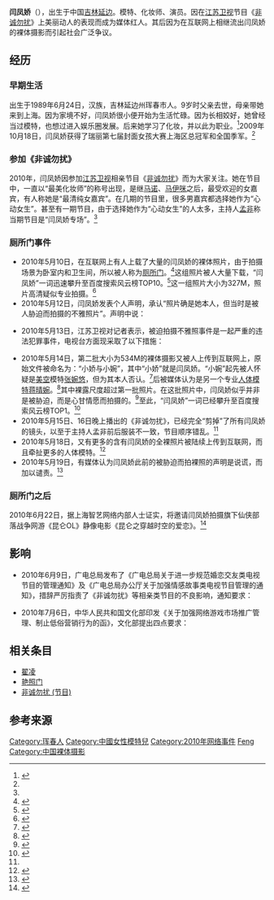 {{noteTA
|G1=IT
}}
{{藝人<!-- 警告：维基不是粉丝网站，内容请谨慎编辑 -->
| 姓名 = 闫凤娇
| 類型 = 女藝人
| 圖片 = 
| 圖片簡介 =
| 圖片尺寸 =
| 原名 = 闫凤姣
| 英文名 = 
| 綽號 =
| 國籍 = {{PRC}}
| 出生日期 = {{Birth_date_and_age|1989|6|24}}
| 出生地點 = {{CHN-1949}}[[吉林省|吉林省]][[延边朝鮮族自治區|延边朝鮮族自治區]]
| 逝世日期 =
| 逝世地點 = 
| 語言 = 
| 教育程度 = 
| 配偶 = 
| 音樂類型 = 
| 職業 = 模特，化妆师，演员
| 活躍年代 = 2009年至今
| 唱片公司 =
| 經紀公司 = 
| 相關團體 =
| 網站 =
}}
'''闫凤娇'''（{{bd|1989年|6月24日|catIdx=Y闫}}），出生于中国[[吉林省|吉林]][[延边|延边]]。模特、化妆师、演员。因在[[江苏卫视|江苏卫视]]节目《[[非诚勿扰_(节目)|非诚勿扰]]》上美丽动人的表现而成为媒体红人。其后因为在互联网上相继流出闫凤娇的裸体摄影而引起社会广泛争议。

==经历==
===早期生活===
出生于1989年6月24日，汉族，吉林延边州珲春市人。9岁时父亲去世，母亲带她来到上海。因为家境不好，闫凤娇很小便开始为生活忙碌。因为长相姣好，她曾经当过模特，也想过进入娱乐圈发展。后来她学习了化妆，并以此为职业。<ref name="aa">{{cite news| language =| author =| coauthors =| url =http://www.zynews.com/news/2010-05/24/content_718271_2.htm| title =闫凤娇最完整资料简价| work =| publisher =郑州日报社和中原网| pages =| date =| accessdate =}}{{dead link|date=2018年1月 |bot=InternetArchiveBot |fix-attempted=yes }}</ref>2009年10月18日，闫凤娇获得了瑞丽第七届封面女孩大赛上海区总冠军和全国季军。<ref name="aa" />

===参加《非诚勿扰》===
2010年，闫凤娇因参加[[江苏卫视|江苏卫视]]相亲节目《[[非诚勿扰_(节目)|非诚勿扰]]》而为大家关注。她在节目中，一直以“最美化妆师”的称号出现，是继[[马诺|马诺]]、[[马伊咪|马伊咪]]之后，最受欢迎的女嘉宾，有人称她是“最清纯女嘉宾”。在几期的节目里，很多男嘉宾都选择她作为“心动女生”。甚至有一期节目，由于选择她作为“心动女生”的人太多，主持人[[孟非|孟非]]称当期节目是“闫凤娇专场”。<ref name="aa" />

===厕所门事件===
*2010年5月10日，在互联网上有人上载了大量的闫凤娇的裸体照片，由于拍摄场景为卧室内和卫生间，所以被人称为[[厕所门|厕所门]]。<ref name="bb">{{cite news| language =| author =| coauthors =| url =http://say.cqnews.net/wy/201005/t20100513_4329088.htm| title =《非诚勿扰》闫凤姣曝厕所门不雅照只因被胁迫？| work =扬子晚报| publisher =| pages =| date =| accessdate =| deadurl =yes| archiveurl =https://web.archive.org/web/20100518044419/http://say.cqnews.net/wy/201005/t20100513_4329088.htm| archivedate =2010-05-18}}</ref>这组照片被人大量下载，“闫凤娇”一词迅速攀升至百度搜索风云榜TOP10。<ref>{{cite news | language =  | author =  | coauthors =  | url = http://it.southcn.com/9/2010-05/14/content_11919372.htm | title = 闫凤娇浴室“艳照”网络疯传 自称被逼良为娼 | work =  | publisher = 南方网 | pages =  | date =  | accessdate =  | archive-date = 2018-10-05 | archive-url = https://web.archive.org/web/20181005184453/http://it.southcn.com/9/2010-05/14/content_11919372.htm | dead-url = no }}</ref>这一组照片大小为327M，照片高清疑似专业拍摄。<ref>{{cite news| language =| author =| coauthors =| url =http://news.iqilu.com/yule/news/2010/0513/238944.html| title =闫凤娇不雅照网上流传 照片高清似专业拍摄| work =| publisher =齐鲁网| pages =| date =| accessdate =| deadurl =yes| archiveurl =https://web.archive.org/web/20100811022433/http://news.iqilu.com/yule/news/2010/0513/238944.html| archivedate =2010-08-11}}</ref>
*2010年5月12日，闫凤娇发表个人声明，承认“照片确是她本人，但当时是被人胁迫而拍摄的不雅照片”。声明中说：

{{quote|
2009年5月，一个自称是服装代理商的台湾人通过某车展单位联系到当时想当模特的我，并约我在室外拍了一次生活照。隔了一周左右，此人再次联系我，这次开车将我带到一家饭店，走进房间后，该台湾人及其两个女助手和四个摄影师以暴力相威胁，强迫我拍了一组不雅照，之后台湾人威胁我不得报案，否则会将该组照片公布。由于害怕受到进一步的伤害，迫于无奈，我当时没有报案，后该台湾人又多次电话短信威胁我再次拍照，都被我拒绝了。现在有人又将我的照片发到网上，显然是为了实现进一步的犯罪目的，对此我深感震惊和愤怒，目前我已经向上海市公安局闸北分局报案，希望他们能够尽快将相关犯罪分子绳之以法，并已经聘请律师准备采取其他法律途径以维护我的合法权益。<ref name="bb" />
}}
*2010年5月13日，江苏卫视对记者表示，被迫拍摄不雅照事件是一起严重的违法犯罪事件，电视台方面现采取了以下措施：
{{quote|
#应闫凤娇的请求，立刻派人陪同闫凤娇到其居住地的公安机关报案，请求公安机关立刻对此事立案侦查。
#及时向南京警方通报此事。南京警方相关技术职能部门在第一时间采取相应技术手段将本案造成的社会危害性降低到最低程度。
#鉴于闫凤娇是《非诚勿扰》嘉宾，而该事件对闫凤娇必然会造成严重伤害，我台在第一时间派相关人员对闫凤娇进行慰问和安抚，以帮助其尽快走出阴影。<ref name="bb" />
}}
*2010年5月14日，第二批大小为534M的裸体摄影又被人上传到互联网上，原始文件被命名为：“小娇与小婉”，其中“小娇”就是闫凤娇。“小婉”起先被人怀疑是[[美空|美空]]模特[[张婉悠|张婉悠]]，但为其本人否认。<ref>{{cite news| language =| author =| coauthors =| url =http://cq.people.com.cn/news/2010516/2010516101846.htm| title =张婉悠床上浴缸全裸写真 闫凤娇爆乳艳照第二季| work =| publisher =人民日报社〖人民网·重庆视窗〗| pages =| date =| accessdate =| deadurl =yes| archiveurl =https://web.archive.org/web/20100520053818/http://cq.people.com.cn/news/2010516/2010516101846.htm| archivedate =2010-05-20}}</ref>后被媒体认为是另一个专业[[人体模特|人体模特]][[蒋晴婉|蒋晴婉]]。<ref>{{cite news | language =  | author =  | coauthors =  | url = http://www.shm.com.cn/newscenter/2010-05/27/content_2993409_2.htm | title = 闫凤娇艳照女二号小婉曝光 美女模特遭对比 | work =  | publisher = 烟台日报传媒集团 | pages =  | date =  | accessdate =  | archive-url = https://web.archive.org/web/20100601040126/http://www.shm.com.cn/newscenter/2010-05/27/content_2993409_2.htm | archive-date = 2010-06-01 | dead-url = yes }}</ref>其中裸露尺度超过第一批照片。在这批照片中，闫凤娇似乎并非是被胁迫，而是心甘情愿而拍摄的。<ref name="cc">{{cite news| language =| author =| coauthors =| url =http://news.iqilu.com/yule/news/2010/0517/241089.html| title =闫凤娇被封杀了 《非诚勿扰》似乎乱了套| work =| publisher =齐鲁网| pages =| date =| accessdate =| deadurl =yes| archiveurl =https://web.archive.org/web/20100522164948/http://news.iqilu.com/yule/news/2010/0517/241089.html| archivedate =2010-05-22}}</ref>至此，“闫凤娇”一词已经攀升至百度搜索风云榜TOP1。<ref>{{cite news| language =| author =| coauthors =| url =http://culture.022china.com/2010/05-15/268626_0.html| title =娱乐圈再现“阿娇” 闫凤娇网络搜索NO.1| work =| publisher =中国网·滨海高新| pages =| date =| accessdate =| archive-date =2018-10-05| archive-url =https://web.archive.org/web/20181005053607/http://culture.022china.com/2010/05-15/268626_0.html| dead-url =yes}}</ref>
*2010年5月15日、16日晚上播出的《非诚勿扰》，已经完全“剪掉”了所有闫凤娇的镜头，以至于主持人孟非前后服装不一致，节目顺序错乱。<ref name="cc"/>
*2010年5月18日，又有更多的含有闫凤娇的全裸照片被陆续上传到互联网，而且牵扯更多的人体模特。<ref>{{cite news | language =  | author =  | coauthors =  | url = http://game.zol.com.cn/179/1798874.html | title = 一波接一波 闫凤娇第三位女主角曝光 | work =  | publisher = 中关村在线 | pages =  | date =  | accessdate =  | archive-date = 2018-10-06 | archive-url = https://web.archive.org/web/20181006154904/http://game.zol.com.cn/179/1798874.html | dead-url = no }}</ref>
*2010年5月19日，有媒体认为闫凤娇此前的被胁迫而拍裸照的声明是说谎，而加以谴责。<ref>{{cite news | language =  | author =  | coauthors =  | url = http://news.163.com/10/0519/07/671G3BGA00014AED.html | title = 闫凤姣艳照可原谅 谎言无法原谅 | work =  | publisher = 网易新闻 | pages =  | date =  | accessdate =  | archive-url = https://web.archive.org/web/20181004191832/http://news.163.com/10/0519/07/671G3BGA00014AED.html | archive-date = 2018-10-04 | dead-url = yes }}</ref>

===厕所门之后===
2010年6月22日，据上海智艺网络内部人士证实，将邀请闫凤娇拍摄旗下仙侠部落战争网游《昆仑OL》静像电影《昆仑之穿越时空的爱恋》。<ref>{{cite news | language =  | author =  | coauthors =  | url = http://game.people.com.cn/GB/48604/174251/11931532.html | title = 《非诚勿扰》闫凤娇借网游复出 演纯净邻家女 | work =  | publisher = 人民网 | pages =  | date =  | accessdate =  | archive-date = 2018-10-01 | archive-url = https://web.archive.org/web/20181001205016/http://game.people.com.cn/GB/48604/174251/11931532.html | dead-url = no }}</ref>

==影响==
*2010年6月9日，广电总局发布了《广电总局关于进一步规范婚恋交友类电视节目的管理通知》及《广电总局办公厅关于加强情感故事类电视节目管理的通知》，措辞严厉指责了《非诚勿扰》等相亲类节目的不良影响，通知要求：
{{quote|
*婚恋交友类电视节目要把好嘉宾关，要认真核实嘉宾的真实身份，严禁伪造嘉宾身份，欺骗电视观众。
*不得邀请个人品德有问题或有争议，持不正确或非主流价值观、婚恋观的人物参加节目。
*节目不得以婚恋的名义对参与者进行羞辱或人身攻击，甚至讨论低俗涉性内容，不得展示和炒作拜金主义等不健康、不正确的婚恋观。
*各婚恋节目不得在节目中互相诋毁、攻击。
*所有交友类节目均不得现场直播，要严格执行播前审查和重播重审制度，对有问题的内容和错误的观点必须删除。
*情感故事类节目不得展示丑恶、迷信。
*不得展示因亲情矛盾、家庭纠纷导致的极端行为、过激言论、‘揭伤疤’或恶性案件。
*不得过分渲染悲情、阴暗、颓废心态。
*情感类节目及相亲类节目都应加强对嘉宾的良性引导，对主持人的选择也应慎重。同时，对那些引起社会恶评的嘉宾，不允许此类节目再起用。 <ref>{{cite web
|url=http://www.chinanews.com.cn/yl/yl-ypkb/news/2010/06-10/2335713.shtml
|publisher=[[中國新聞網|中國新聞網]]
|title=广电总局下发通知 规范婚恋交友类电视节目
|date=2010年6月10日
|access-date=2010年8月8日
|archive-date=2010年8月25日
|archive-url=https://web.archive.org/web/20100825102551/http://www.chinanews.com.cn/yl/yl-ypkb/news/2010/06-10/2335713.shtml
|dead-url=no
}}</ref>
}}
*2010年7月6日，中华人民共和国文化部印发《关于加强网络游戏市场推广管理、制止低俗营销行为的函》，文化部提出四点要求：
{{quote|
#加强网上巡查，发现低俗的网络游戏推广、宣传等内容，要通知相关网站予以删除。
#对践踏道德底线、违背公序良俗的行为，要及时发现，及时制止。
#对存在网络游戏低俗推广现象的企业，要约谈企业负责人，进行批评教育，责令改正。
#对违反相关法律法规，情节严重的，要坚决依法处罚，有效遏制网络游戏低俗推广现象的蔓延。<ref>{{cite news| language =| author =| coauthors =| url =http://news.iqilu.com/china/gedi/2010/0707/271361.html| title =文化部：网游禁用闫凤娇等不雅照女主角当代言| work =中华人民共和国文化部| publisher =| pages =| date =| accessdate =}}{{dead link|date=2018年1月 |bot=InternetArchiveBot |fix-attempted=yes }}</ref>
}}

==相关条目==
*[[翟凌|翟凌]]
*[[艳照门|艳照门]]
*[[非诚勿扰_(节目)|非诚勿扰 (节目)]]

==参考来源==
{{reflist|2}}

{{DEFAULTSORT:yan fengjiao}}
[[Category:珲春人|Category:珲春人]]
[[Category:中國女性模特兒|Category:中國女性模特兒]]
[[Category:2010年网络事件|Category:2010年网络事件]]
[[Category:闫姓|Feng]]
[[Category:中国裸体摄影|Category:中国裸体摄影]]